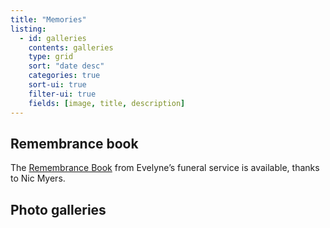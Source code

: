 ```yaml
---
title: "Memories"
listing:
  - id: galleries
    contents: galleries
    type: grid
    sort: "date desc"
    categories: true
    sort-ui: true
    filter-ui: true
    fields: [image, title, description]
---
```



## Remembrance book

The [Remembrance Book](files/evelyne-remembrance-book.pdf) from
Evelyne's funeral service is available, thanks to Nic Myers.

## Photo galleries

